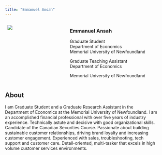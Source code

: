 ```yaml
---
title: "Emmanuel Ansah"
---
```


::: columns
::: {.column width="40%"}
  ![](PHOTO-2022-04-10-10-19-31.jpg)
:::

::: {.column width="60%"}
### Emmanuel Ansah

Graduate Student\
Department of Economics\
Memorial University of Newfoundland

Graduate Teaching Assistant\
Department of Economics

Memorial University of Newfoundland
:::
:::

## About

I am Graduate Student and a Graduate Research Assistant in the Department of Economics at the Memorial University of Newfoundland. I am an accomplished financial professional with over five years of industry experience. Technically astute and decisive with good organizational skills. Candidate of the Canadian Securities Course. Passionate about building sustainable customer relationships, driving brand loyalty and increasing customer engagement. Experienced with sales, troubleshooting, tech support and customer care. Detail-oriented, multi-tasker that excels in high volume customer services environments.

 
